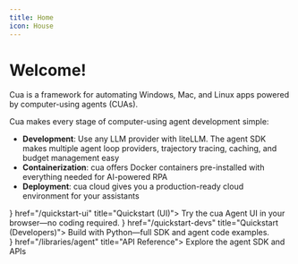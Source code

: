 ```yaml
---
title: Home
icon: House
---
```



# Welcome!

Cua is a framework for automating Windows, Mac, and Linux apps powered by computer-using agents (CUAs).

Cua makes every stage of computer-using agent development simple:

- **Development**: Use any LLM provider with liteLLM. The agent SDK makes multiple agent loop providers, trajectory tracing, caching, and budget management easy
- **Containerization**: cua offers Docker containers pre-installed with everything needed for AI-powered RPA
- **Deployment**: cua cloud gives you a production-ready cloud environment for your assistants

<div className="grid grid-cols-1 md:grid-cols-2 gap-6 mt-8">
  <Card icon={<Monitor />} href="/quickstart-ui" title="Quickstart (UI)">
    Try the cua Agent UI in your browser—no coding required.
  </Card>
  <Card icon={<Code />} href="/quickstart-devs" title="Quickstart (Developers)">
    Build with Python—full SDK and agent code examples.
  </Card>
</div>
<div className="grid grid-cols-1 gap-6 mt-6">
  <Card icon={<BookOpen />} href="/libraries/agent" title="API Reference">
    Explore the agent SDK and APIs
  </Card>
</div>

